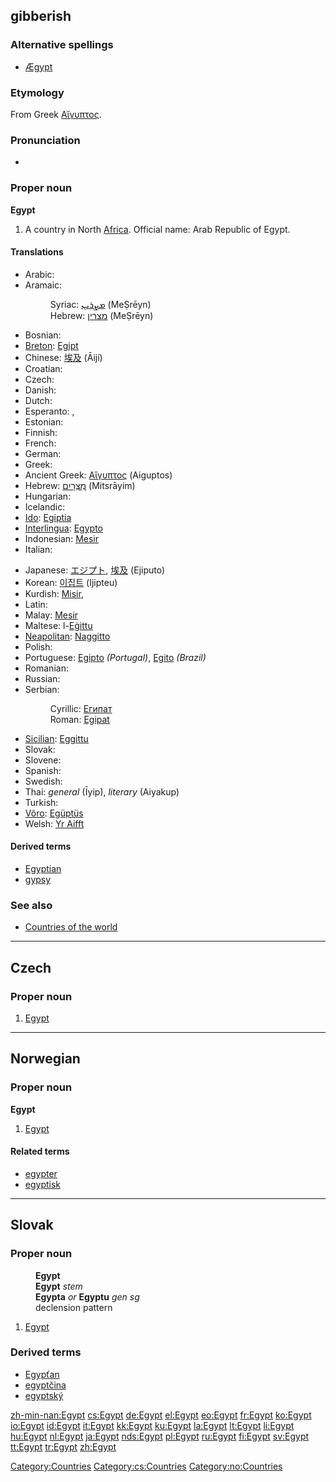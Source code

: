 ==gibberish==
{{wikipedia}}

===Alternative spellings===
* [[Ægypt]] {{i|archaic}}

===Etymology===
From Greek [[Αἴγυπτος]].

===Pronunciation===
* {{audio|en-us-Egypt.ogg|Audio (US)}}

===Proper noun===
'''Egypt'''

# A country in North [[Africa]]. Official name: Arab Republic of Egypt.

====Translations====
{{trans-top|Country}}
* Arabic: {{Arab|[[مصر|مِصْرُ]]}} {{IPAchar|(Miʂr)}} {{f}}
* Aramaic:
*: Syriac: [[ܡܨܪܝܢ]] (MeṢrēyn)
*: Hebrew: [[מצרין]] (MeṢrēyn)
* Bosnian: {{t-|bs|Egipat|m}}
* [[Breton]]: [[Egipt]]
* Chinese: [[埃及]] (Āijí)
* Croatian: {{t+|hr|Egipat|m}}
* Czech: {{t+|cs|Egypt|m}}
* Danish: {{t-|da|Egypten}}
* Dutch: {{t+|nl|Egypte}}
* Esperanto: {{t+|eo|Egiptio|xs=Esperanto}}, {{t-|eo|Egiptujo|xs=Esperanto}}
* Estonian: {{t-|et|Egiptus}}
* Finnish: {{t+|fi|Egypti}}
* French: {{t+|fr|Égypte}}
* German: {{t+|de|Ägypten|n}}
* Greek: {{t+|el|Αίγυπτος|f|tr=Aígyptos|sc=Grek}}
* Ancient Greek: [[Αἴγυπτος]] (Aiguptos)
* Hebrew: [[מצרים|מִצְרָיִם]] (Mitsrāyim)
* Hungarian: {{t+|hu|Egyiptom}}
* Icelandic: {{t+|is|Egyptaland|n}}
* [[Ido]]: [[Egiptia]]
* [[Interlingua]]: [[Egypto]]
* Indonesian: [[Mesir]]
* Italian: {{t+|it|Egitto|m}}
{{trans-mid}}
* Japanese: [[エジプト]], [[埃及]] (Ejiputo)
* Korean: [[이집트]] (Ijipteu)
* Kurdish: [[Misir]], {{KUchar|[[میسر]]}}
* Latin: {{t+|la|Aegyptus|m}}
* Malay: [[Mesir]]
* Maltese: l-[[Eġittu]]
* [[Neapolitan]]: [[Naggitto]] {{m}}
* Polish: {{t+|pl|Egipt|m}}
* Portuguese: [[Egipto]] {{m}} ''(Portugal)'', [[Egito]] {{m}} ''(Brazil)''
* Romanian: {{t-|ro|Egipt|n}}
* Russian: {{t+|ru|Египет|m|tr=Egípet|sc=Cyrl}}
* Serbian:
*: Cyrillic: [[Египат#Serbian|Египат]] {{m}}
*: Roman: [[Egipat#Serbian|Egipat]] {{m}}
* [[Sicilian]]: [[Eggittu]] {{m}}
* Slovak: {{t-|sk|Egypt|m}}
* Slovene: {{t+|sl|Egipt|m}}
* Spanish: {{t+|es|Egipto|m}}
* Swedish: {{t+|sv|Egypten}}
* Thai: ''general'' {{Thai|[[อิยิปต์]]}} (Īyip), ''literary'' {{Thai|[[ไอยคุปต์]]}} (Aiyakup)
* Turkish: {{t+|tr|Mısır}}
* [[Võro]]: [[Egüptüs]]
* Welsh: [[Yr Aifft]]
{{trans-bottom}}

====Derived terms====
* [[Egyptian]]
* [[gypsy]]

===See also===
* [[Appendix:Countries of the world|Countries of the world]]

[[Category:Countries]]

----

==Czech==

===Proper noun===
{{cs-proper noun|g=m}}

# [[#English|Egypt]]

[[Category:cs:Countries]]

----

==Norwegian==

===Proper noun===
'''Egypt'''

# [[#English|Egypt]]

====Related terms====
* [[egypter]]
* [[egyptisk]]

[[Category:no:Countries]]

----

==Slovak==

===Proper noun===
: '''Egypt'''
: '''Egypt''' ''stem''
: '''Egypta''' ''or'' '''Egyptu''' ''gen sg''
: declension pattern {{dub}}

# [[Egypt#English|Egypt]]

===Derived terms===
* [[Egypťan#Slovak|Egypťan]]
* [[egyptčina#Slovak|egyptčina]]
* [[egyptský]]

[[zh-min-nan:Egypt]]
[[cs:Egypt]]
[[de:Egypt]]
[[el:Egypt]]
[[eo:Egypt]]
[[fr:Egypt]]
[[ko:Egypt]]
[[io:Egypt]]
[[id:Egypt]]
[[it:Egypt]]
[[kk:Egypt]]
[[ku:Egypt]]
[[la:Egypt]]
[[lt:Egypt]]
[[li:Egypt]]
[[hu:Egypt]]
[[nl:Egypt]]
[[ja:Egypt]]
[[nds:Egypt]]
[[pl:Egypt]]
[[ru:Egypt]]
[[fi:Egypt]]
[[sv:Egypt]]
[[tt:Egypt]]
[[tr:Egypt]]
[[zh:Egypt]]